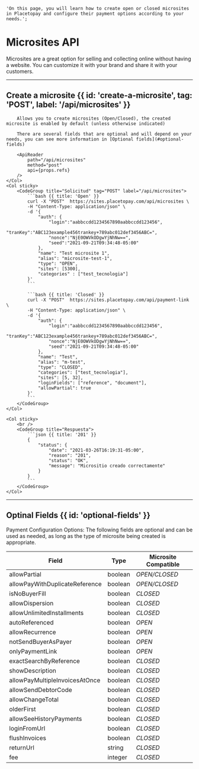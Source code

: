     'On this page, you will learn how to create open or closed microsites in Placetopay and configure their payment options according to your needs.';


# Microsites API

Microsites are a great option for selling and collecting online without having a website. You can customize it with your brand and share it with your customers.

---

## Create a microsite {{ id: 'create-a-microsite', tag: 'POST', label: '/api/microsites' }}


<Row>
    <Col>

        Allows you to create microsites (Open/Closed), the created microsite is enabled by default (unless otherwise indicated)

        There are several fields that are optional and will depend on your needs, you can see more information in [Optional fields](#optional-fields)

        <ApiReader
            path="/api/microsites"
            method="post"
            api={props.refs}
        />
    </Col>
    <Col sticky>
        <CodeGroup title="Solicitud" tag="POST" label="/api/microsites">
            ```bash {{ title: 'Open' }}
            curl -X "POST"	https://sites.placetopay.com/api/microsites \
            -H "Content-Type: application/json" \
            -d '{
                "auth": {
                    "login":"aabbccdd1234567890aabbccdd123456",
                    "tranKey":"ABC123example456trankey+789abc012def3456ABC=",
                    "nonce":"NjE0OWVkODgwYjNhNw==",
                    "seed":"2021-09-21T09:34:48-05:00"
                },
                "name": "Test microsite 1",
                "alias": "microsite-test-1",
                "type": "OPEN",
                "sites": [5300],
                "categories" : ["test_tecnologia"]
            }'
            ```

            ```bash {{ title: 'Closed' }}
            curl -X "POST"	https://sites.placetopay.com/api/payment-link \
            -H "Content-Type: application/json" \
            -d '{
                "auth": {
                    "login":"aabbccdd1234567890aabbccdd123456",
                    "tranKey":"ABC123example456trankey+789abc012def3456ABC=",
                    "nonce":"NjE0OWVkODgwYjNhNw==",
                    "seed":"2021-09-21T09:34:48-05:00"
                },
                "name": "Test",
                "alias": "m-test",
                "type": "CLOSED",
                "categories": ["test_tecnologia"],
                "sites": [5, 32],
                "loginFields": ["reference", "document"],
                "allowPartial": true
            }'
            ```
        </CodeGroup>
    </Col>
</Row>


<Row>
    <Col>
        <ApiReader
            path="/api/microsites"
            method="post"
            type="response"
            api={props.refs}
        />
    </Col>

    <Col sticky>
        <br />
        <CodeGroup title="Respuesta">
            ```json {{ title: '201' }}
            {
                "status": {
                    "date": "2021-03-26T16:19:31-05:00",
                    "reason": "201",
                    "status": "OK",
                    "message": "Micrositio creado correctamente"
                }
            }
            ```
        </CodeGroup>
    </Col>
</Row>

---

## Optinal Fields {{ id: 'optional-fields' }}

Payment Configuration Options: The following fields are optional and can be used as needed, as long as the type of microsite being created is appropriate.

| Field | Type | Microsite Compatible |
| --- | --- | --- |
| allowPartial | boolean | *OPEN/CLOSED* |
| allowPayWithDuplicateReference | boolean | *OPEN/CLOSED*  |
| isNoBuyerFill | boolean | *CLOSED* |
| allowDispersion | boolean | *CLOSED* |
| allowUnlimitedInstallments | boolean | *CLOSED* |
| autoReferenced | boolean | *OPEN* |
| allowRecurrence | boolean | *OPEN* |
| notSendBuyerAsPayer | boolean | *OPEN* |
| onlyPaymentLink | boolean | *OPEN* |
| exactSearchByReference | boolean | *CLOSED* |
| showDescription | boolean | *CLOSED* |
| allowPayMultipleInvoicesAtOnce | boolean | *CLOSED* |
| allowSendDebtorCode | boolean | *CLOSED* |
| allowChangeTotal | boolean | *CLOSED* |
| olderFirst | boolean | *CLOSED* |
| allowSeeHistoryPayments | boolean | *CLOSED* |
| loginFromUrl | boolean | *CLOSED* |
| flushInvoices | boolean | *CLOSED* |
| returnUrl | string | *CLOSED* |
| fee | integer | *CLOSED* |